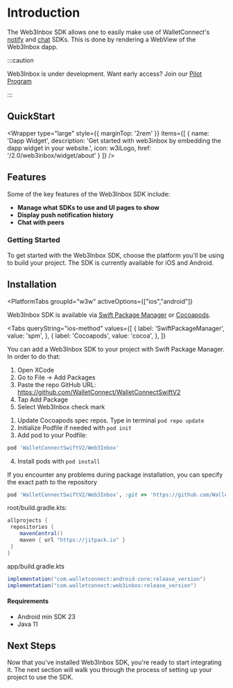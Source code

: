 
# Introduction

The Web3Inbox SDK allows one to easily make use of WalletConnect's [notify](../specs/clients/notify/client-api.md) and [chat](../specs/clients/chat/client-api.md) SDKs. This is done by rendering a WebView of the Web3Inbox dapp.

:::caution

Web3Inbox is under development. Want early access? Join our [Pilot Program](https://walletconnect.com/partners)

:::

<CloudBanner />

## QuickStart

<Wrapper
  type="large"
  style={{
    marginTop: '2rem'
  }}
  items={[
    {
      name: 'Dapp Widget',
      description: 'Get started with web3inbox by embedding the dapp widget in your website.',
      icon: w3iLogo,
      href: '/2.0/web3inbox/widget/about'
    }
  ]}
/>

## Features

Some of the key features of the Web3Inbox SDK include:

- **Manage what SDKs to use and UI pages to show**
- **Display push notification history**
- **Chat with peers**

### Getting Started

To get started with the Web3Inbox SDK, choose the platform you'll be using to build your project. The SDK is currently available for iOS and Android.

## Installation

<PlatformTabs
	groupId="w3w"
	activeOptions={["ios","android"]}
>
<PlatformTabItem value="ios">

Web3Inbox SDK is available via [Swift Package Manager](https://swift.org/package-manager/) or [Cocoapods](https://cocoapods.org/).

<Tabs
queryString="ios-method"
	values={[
		{ label: 'SwiftPackageManager', value: 'spm', },
		{ label: 'Cocoapods', value: 'cocoa', },
	]}
>
<TabItem value="spm">

You can add a Web3Inbox SDK to your project with Swift Package Manager. In order to do that:

1. Open XCode
2. Go to File -> Add Packages
3. Paste the repo GitHub URL: https://github.com/WalletConnect/WalletConnectSwiftV2
4. Tap Add Package
5. Select Web3Inbox check mark

</TabItem>
<TabItem value="cocoa">

1. Update Cocoapods spec repos. Type in terminal `pod repo update`
2. Initialize Podfile if needed with `pod init`
3. Add pod to your Podfile:

```Ruby
pod 'WalletConnectSwiftV2/Web3Inbox'
```

4. Install pods with `pod install`

If you encounter any problems during package installation, you can specify the exact path to the repository

```Ruby
pod 'WalletConnectSwiftV2/Web3Inbox', :git => 'https://github.com/WalletConnect/WalletConnectSwiftV2.git', :tag => '1.5.0'
```

</TabItem>
</Tabs>

</PlatformTabItem>
<PlatformTabItem value="android">

root/build.gradle.kts:

```gradle
allprojects {
 repositories {
    mavenCentral()
    maven { url "https://jitpack.io" }
 }
}
```

app/build.gradle.kts

```gradle
implementation("com.walletconnect:android-core:release_version")
implementation("com.walletconnect:web3inbox:release_version")
```

#### Requirements

- Android min SDK 23
- Java 11

</PlatformTabItem>
</PlatformTabs>

## Next Steps

Now that you've installed Web3Inbox SDK, you're ready to start integrating it. The next section will walk you through the process of setting up your project to use the SDK.
